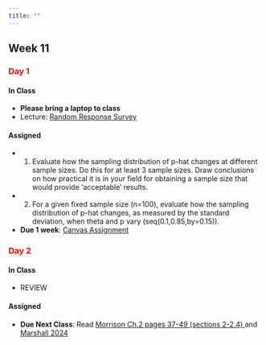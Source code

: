 ```yaml
---
title: ""
---
```


## Week 11

### [Day 1]{style="color:red;"}

#### **In Class**

- **Please bring a laptop to class**
- Lecture: <a href="/FW552/random.response.qmd">Random Response Survey</a> 

#### **Assigned**

- 1. Evaluate how the sampling distribution of p-hat changes at different sample sizes. Do this for at least 3 sample sizes. Draw conclusions on how practical it is in your field for obtaining a sample size that would provide 'acceptable' results.

- 2. For a given fixed sample size (n=100), evaluate how the sampling distribution of p-hat changes, as measured by the standard deviation, when theta and p vary (seq(0.1,0.85,by=0.15)).

- **Due 1 week**: [Canvas Assignment](https://colostate.instructure.com/courses/212614/assignments/2910516)

### [Day 2]{style="color:red;"}

#### **In Class**

- REVIEW

#### **Assigned** 

<!-- - **Due 1 week**: [Canvas Quiz 5 Assignment](https://colostate.instructure.com/courses/212614/assignments/2900121) -->

- **Due Next Class**: Read <a href="/readings552/Morrison et al. 2008.pdf">Morrison Ch.2 pages 37-49 (sections 2-2.4) </a> and <a href="/readings552/Marshall 2024.pdf">Marshall 2024 </a>